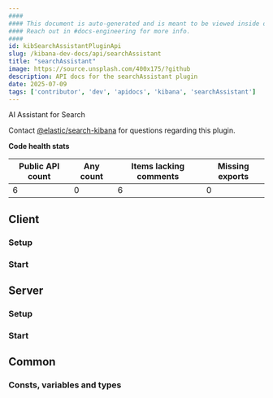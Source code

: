 ```yaml
---
####
#### This document is auto-generated and is meant to be viewed inside our experimental, new docs system.
#### Reach out in #docs-engineering for more info.
####
id: kibSearchAssistantPluginApi
slug: /kibana-dev-docs/api/searchAssistant
title: "searchAssistant"
image: https://source.unsplash.com/400x175/?github
description: API docs for the searchAssistant plugin
date: 2025-07-09
tags: ['contributor', 'dev', 'apidocs', 'kibana', 'searchAssistant']
---
```


AI Assistant for Search

Contact [@elastic/search-kibana](https://github.com/orgs/elastic/teams/search-kibana) for questions regarding this plugin.

**Code health stats**

| Public API count  | Any count | Items lacking comments | Missing exports |
|-------------------|-----------|------------------------|-----------------|
| 6 | 0 | 6 | 0 |

## Client

### Setup
<DocDefinitionList data={[searchAssistantObj.client.setup]}/>

### Start
<DocDefinitionList data={[searchAssistantObj.client.start]}/>

## Server

### Setup
<DocDefinitionList data={[searchAssistantObj.server.setup]}/>

### Start
<DocDefinitionList data={[searchAssistantObj.server.start]}/>

## Common

### Consts, variables and types
<DocDefinitionList data={searchAssistantObj.common.misc}/>

